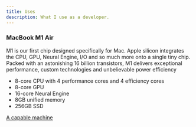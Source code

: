 ```yaml
---
title: Uses
description: What I use as a developer.
---
```


### MacBook M1 Air

M1 is our first chip designed specifically for Mac. Apple silicon integrates the CPU, GPU, Neural Engine, I/O and so much more onto a single tiny chip. Packed with an astonishing 16 billion transistors, M1 delivers exceptional performance, custom technologies and unbelievable power efficiency

- 8-core CPU with 4 perform­ance cores and 4 efficiency cores
- 8-core GPU
- 16-core Neural Engine
- 8GB unified memory
- 256GB SSD

[A capable machine](https://dev.l1x.be/posts/2023/03/12/using-llama-with-m1-mac/)
